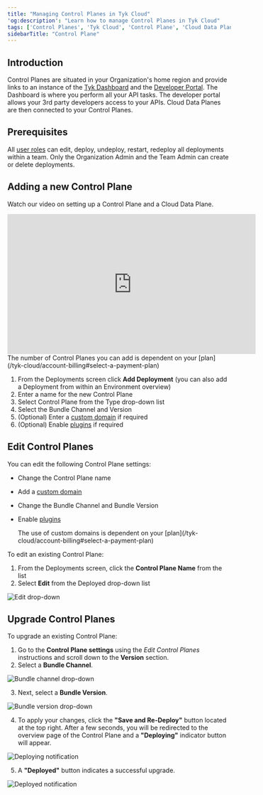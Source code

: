 ```yaml
---
title: "Managing Control Planes in Tyk Cloud"
'og:description': "Learn how to manage Control Planes in Tyk Cloud"
tags: ['Control Planes', 'Tyk Cloud', 'Control Plane', 'Cloud Data Plane']
sidebarTitle: "Control Plane"
---
```


## Introduction

Control Planes are situated in your Organization's home region and provide links to an instance of the [Tyk Dashboard](/tyk-dashboard) and the [Developer Portal](/tyk-developer-portal). The Dashboard is where you perform all your API tasks. The developer portal allows your 3rd party developers access to your APIs. Cloud Data Planes are then connected to your Control Planes.

## Prerequisites

All [user roles](/tyk-cloud/teams-users#assign-user-roles) can edit, deploy, undeploy, restart, redeploy all deployments within a team. Only the Organization Admin and the Team Admin can create or delete deployments.

## Adding a new Control Plane

Watch our video on setting up a Control Plane and a Cloud Data Plane.

<iframe width="560" height="315" src="https://www.youtube.com/embed/JqXXEDplrr8" frameborder="0" allow="accelerometer; autoplay; clipboard-write; encrypted-media; gyroscope; picture-in-picture" allowfullscreen></iframe>


<Note>
The number of Control Planes you can add is dependent on your [plan](/tyk-cloud/account-billing#select-a-payment-plan)
</Note>


1. From the Deployments screen click **Add Deployment** (you can also add a Deployment from within an Environment overview)
2. Enter a name for the new Control Plane
3. Select Control Plane from the Type drop-down list
4. Select the Bundle Channel and Version
5. (Optional) Enter a [custom domain](/tyk-cloud/using-custom-domains) if required
6. (Optional) Enable [plugins](/tyk-cloud/using-plugins) if required

## Edit Control Planes

You can edit the following Control Plane settings:
* Change the Control Plane name
* Add a [custom domain](/tyk-cloud/using-custom-domains)
* Change the Bundle Channel and Bundle Version
* Enable [plugins](/tyk-cloud/using-plugins)



    <Note>
    The use of custom domains is dependent on your [plan](/tyk-cloud/account-billing#select-a-payment-plan)
    </Note>


To edit an existing Control Plane:

1. From the Deployments screen, click the **Control Plane Name** from the list
2. Select **Edit** from the Deployed drop-down list

<img src="/img/admin/cp-edit.png" alt="Edit drop-down" />

## Upgrade Control Planes

To upgrade an existing Control Plane:

1. Go to the **Control Plane settings** using the _Edit Control Planes_ instructions and scroll down to the **Version** section.
2. Select a **Bundle Channel**.

<img src="/img/admin/cp-edge-upgrade-channel.png" alt="Bundle channel drop-down" />

3. Next, select a **Bundle Version**.

<img src="/img/admin/cp-edge-upgrade-version.png" alt="Bundle version drop-down" />

4. To apply your changes, click the **"Save and Re-Deploy"** button located at the top right. After a few seconds, you will be redirected to the overview page of the Control Plane and a **"Deploying"** indicator button will appear. 

<img src="/img/admin/cp-edge-upgrade-deploying.png" alt="Deploying notification" />

5. A **"Deployed"** button indicates a successful upgrade.

<img src="/img/admin/cp-edge-upgrade-deployed.png" alt="Deployed notification" />

